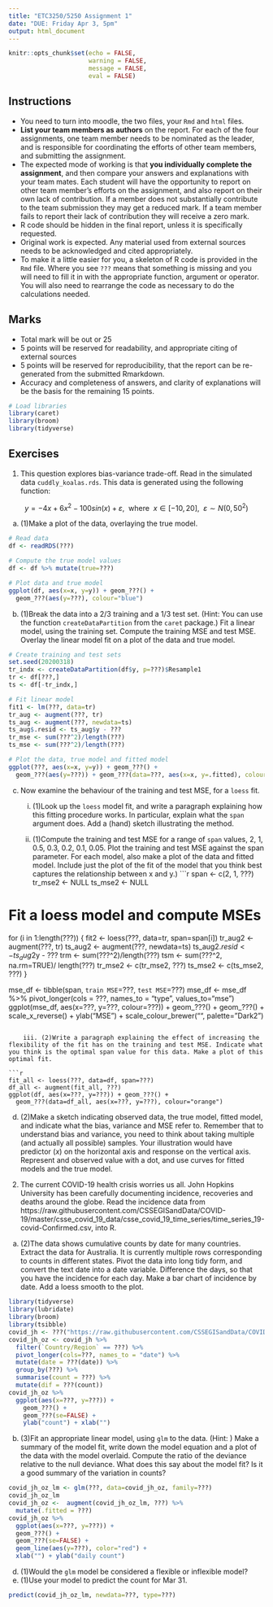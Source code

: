 ```yaml
---
title: "ETC3250/5250 Assignment 1"
date: "DUE: Friday Apr 3, 5pm"
output: html_document
---
```


```r
knitr::opts_chunk$set(echo = FALSE, 
                      warning = FALSE, 
                      message = FALSE,
                      eval = FALSE)
```

## Instructions

- You need to turn into moodle, the two files, your `Rmd` and `html` files. 
- **List your team members as authors** on the report. For each of the four assignments, one team member needs to be nominated as the leader, and is responsible for coordinating the efforts of other team members, and submitting the assignment. 
- The expected mode of working is that **you individually complete the assignment**, and then compare your answers and explanations with your team mates. Each student will have the opportunity to report on other team member's efforts on the assignment, and also report  on their own lack of contribution. If a member does not substantially contribute to the team submission they may get a reduced mark. If a team member fails to report their lack of contribution they will receive a zero mark.
- R code should be hidden in the final report, unless it is specifically requested.
- Original work is expected. Any material used from external sources needs to be acknowledged and cited appropriately. 
- To make it a little easier for you, a skeleton of R code is provided in the `Rmd` file. Where you see `???` means that something is missing and you will need to fill it in with the appropriate function, argument or operator. You will also need to rearrange the code as necessary to do the calculations needed.

## Marks

- Total mark will be out or 25
- 5 points will be reserved for readability, and appropriate citing of external sources 
- 5 points will be reserved for reproducibility, that the report can be re-generated from the submitted Rmarkdown. 
- Accuracy and completeness of answers, and clarity of explanations will be the basis for the remaining 15 points. 

```r
# Load libraries
library(caret)
library(broom)
library(tidyverse)
```

## Exercises

1. This question explores bias-variance trade-off. Read in the simulated data `cuddly_koalas.rds`. This data is generated using the following function:

$$ y = -4x + 6x^2 - 100sin(x) + \varepsilon, ~~\text{where}~~x\in [-10, 20], ~~\varepsilon\sim N(0, 50^2)$$

a. (1)Make a plot of the data, overlaying the true model.

```r
# Read data
df <- readRDS(???)

# Compute the true model values
df <- df %>% mutate(true=???)

# Plot data and true model 
ggplot(df, aes(x=x, y=y)) + geom_???() +
  geom_???(aes(y=???), colour="blue")
```

b. (1)Break the data into a $2/3$ training and a $1/3$ test set. (Hint: You can use the function `createDataPartition` from the `caret` package.) Fit a linear model, using the training set. Compute the training MSE and test MSE. Overlay the linear model fit on a plot of the data and true model.

```r
# Create training and test sets
set.seed(20200318)
tr_indx <- createDataPartition(df$y, p=???)$Resample1
tr <- df[???,]
ts <- df[-tr_indx,]

# Fit linear model
fit1 <- lm(???, data=tr)
tr_aug <- augment(???, tr)
ts_aug <- augment(???, newdata=ts)
ts_aug$.resid <- ts_aug$y - ???
tr_mse <- sum(???^2)/length(???)
ts_mse <- sum(???^2)/length(???)

# Plot the data, true model and fitted model
ggplot(???, aes(x=x, y=y)) + geom_???() +
  geom_???(aes(y=???)) + geom_???(data=???, aes(x=x, y=.fitted), colour="orange")
```

c. Now examine the behaviour of the training and test MSE, for a `loess` fit. 
    i. (1)Look up the `loess` model fit, and write a paragraph explaining how this fitting procedure works. In particular, explain what the `span` argument does. Add a (hand) sketch illustrating the method.


    ii. (1)Compute the training and test MSE for a range of `span` values, 2, 1, 0.5, 0.3, 0.2, 0.1, 0.05. Plot the training and test MSE against the span parameter. For each model, also make a plot of the data and fitted model. Include just the plot of the fit of the model that you think best captures the relationship between x and y.)
```r
span <- c(2, 1, ???)
tr_mse2 <- NULL
ts_mse2 <- NULL

# Fit a loess model and compute MSEs
for (i in 1:length(???)) {
  fit2 <- loess(???, data=tr, span=span[i])
  tr_aug2 <- augment(???, tr)
  ts_aug2 <- augment(???, newdata=ts)
  ts_aug2$.resid <- ts_aug2$y - ???
  trm <- sum(???^2)/length(???)
  tsm <- sum(???^2, na.rm=TRUE)/
    length(???)
  tr_mse2 <- c(tr_mse2, ???)
  ts_mse2 <- c(ts_mse2, ???)
}

mse_df <- tibble(span, `train MSE`=???, `test MSE`=???)
mse_df <- mse_df %>% 
  pivot_longer(cols = ???, names_to = "type", values_to="mse")
ggplot(mse_df, aes(x=???, y=???, colour=???)) + 
  geom_???() +
  geom_???() + 
  scale_x_reverse() +
  ylab("MSE") +
  scale_colour_brewer("", palette="Dark2")
```

    iii. (2)Write a paragraph explaining the effect of increasing the flexibility of the fit has on the training and test MSE. Indicate what you think is the optimal span value for this data. Make a plot of this optimal fit.

```r
fit_all <- loess(???, data=df, span=???)
df_all <- augment(fit_all, ???)
ggplot(df, aes(x=???, y=???)) + geom_???() +
  geom_???(data=df_all, aes(x=???, y=???), colour="orange")
```

d. (2)Make a sketch indicating observed data, the true model, fitted model, and indicate what the bias, variance and MSE refer to. Remember that to understand bias and variance, you need to think about taking multiple (and actually all possible) samples. Your illustration would have predictor ($x$) on the horizontal axis and response on the vertical axis. Represent and observed value with a dot, and use curves for fitted models and the true model.

2. The current COVID-19 health crisis worries us all. John Hopkins University has been carefully documenting incidence, recoveries and deaths around the globe. Read the incidence data from https://raw.githubusercontent.com/CSSEGISandData/COVID-19/master/csse_covid_19_data/csse_covid_19_time_series/time_series_19-covid-Confirmed.csv, into R.

a. (2)The data shows cumulative counts by date for many countries. Extract the data for Australia. It is currently multiple rows corresponding to counts in different states. Pivot the data into long tidy form, and convert the text date into a date variable. Difference the days, so that you have the incidence for each day. Make a bar chart of incidence by date. Add a loess smooth to the plot.

```r
library(tidyverse)
library(lubridate)
library(broom)
library(tsibble)
covid_jh <- ???("https://raw.githubusercontent.com/CSSEGISandData/COVID-19/master/csse_covid_19_data/csse_covid_19_time_series/time_series_19-covid-Confirmed.csv")
covid_jh_oz <- covid_jh %>%
  filter(`Country/Region` == ???) %>%
  pivot_longer(cols=???, names_to = "date") %>%
  mutate(date = ???(date)) %>%
  group_by(???) %>%
  summarise(count = ???) %>%
  mutate(dif = ???(count))
covid_jh_oz %>%
  ggplot(aes(x=???, y=???)) + 
    geom_???() +
    geom_???(se=FALSE) +
    ylab("count") + xlab("")
```

b. (3)Fit an appropriate linear model, using `glm` to the data. (Hint: ) Make a summary of the model fit, write down the model equation and a plot of the data with the model overlaid. Compute the ratio of the deviance relative to the null deviance. What does this say about the model fit? Is it a good summary of the variation in counts?

```r
covid_jh_oz_lm <- glm(???, data=covid_jh_oz, family=???)
covid_jh_oz_lm
covid_jh_oz <-  augment(covid_jh_oz_lm, ???) %>%
  mutate(.fitted = ???)
covid_jh_oz %>%
  ggplot(aes(x=???, y=???)) + 
  geom_???() +
  geom_???(se=FALSE) +
  geom_line(aes(y=???), color="red") +
  xlab("") + ylab("daily count") 
```

d. (1)Would the `glm` model be considered a flexible or inflexible model? 
e. (1)Use your model to predict the count for Mar 31.
```r
predict(covid_jh_oz_lm, newdata=???, type=???)
```
